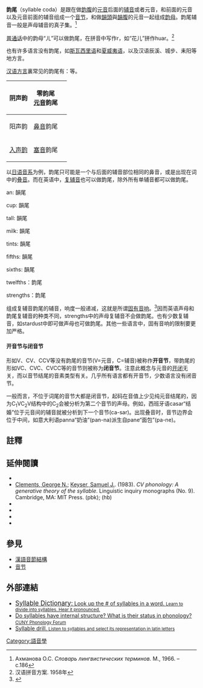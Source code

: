 '''韵尾'''（syllable coda）是跟在做[[韵腹|韵腹]]的[[元音|元音]]后面的[[辅音|辅音]]或者元音，和前面的元音以及元音前面的辅音组成一个[[音节|音节]]，和做[[韻頭|韻頭]]與[[韻腹|韻腹]]的元音一起组成[[韵母|韵母]]。韵尾辅音一般是声母辅音的真子集。<ref>Ахманова О.С. ''Словарь лингвистических терминов.'' М., 1966. – с.186</ref>

[[普通话|普通话]]中的韵母“ㄦ”可以做韵尾，在拼音中写作r，如“花儿”拼作huar。<ref>汉语拼音方案. 1958年</ref>

也有许多语言没有韵尾，如[[斯瓦西里语|斯瓦西里语]]和[[夏威夷语|夏威夷语]]，以及汉语辰溪、城步、耒阳等地方言。

[[汉语方言|汉语方言]]裏常见的韵尾有：{{IPA|-u -i -m、-n、-ŋ、-p、-t、-k、-ʔ}}等。

{| class="wikitable"
|-
! 阴声韵
| 零韵尾<br />[[元音|元音]]韵尾
| {{IPA|-∅, /-i/ /-u/}}
|-
! 阳声韵
| [[鼻音_(辅音)|鼻音]]韵尾
| {{IPA|/-m/ /-n/ /-ŋ/}}
|-
! [[入聲|入声韵]]
| [[塞音|塞音]]韵尾
| {{IPA|/-p̚/ /-t̚/ /-k̚/ /-ʔ/}}
|}

以[[日语音系|日语音系]]为例，韵尾只可能是一个与后面的辅音部位相同的鼻音，或是出现在词中的[[叠音|叠音]]。而在英语中，[[复辅音|复辅音]]也可以做韵尾，除{{IPA|/h/}}外所有单辅音都可以做韵尾。

an: 韻尾 {{IPA|/n/}}

cup: 韻尾 {{IPA|/p/}}

tall: 韻尾 {{IPA|/l/}} 

milk: 韻尾 {{IPA|/lk/}}

tints: 韻尾 {{IPA|/nts/}}

fifths: 韻尾 {{IPA|/fθs/}}

sixths: 韻尾 {{IPA|/ksθs/}}

twelfths：韵尾 {{IPA|/lfθs/}}

strengths：韵尾 {{IPA|/ŋ(g)θs/}}

组成复辅音韵尾的辅音，响度一般递减，这就是所谓[[固有音响|固有音响]]。<ref>{{cite web|author=Jonathan Harrington and Felicity Cox |url=http://clas.mq.edu.au/speech/phonetics/phonology/syllable/syll_phonotactic.html |title=The Syllable and Phonotactic Constraints |website=Clas.mq.edu.au |date=2009-08-01 |access-date=2016-07-17}}</ref>因而英语声母和韵尾复辅音的种类不同，strengths中的声母{{IPA|/str/}}复辅音不会做韵尾。也有少数复辅音，如stardust中{{IPA|/st/}}即可做声母也可做韵尾。其他一些语言中，固有音响的限制要更加严格。

====开音节与闭音节====

形如V、CV、CCV等没有韵尾的音节(V=元音，C=辅音)被称作'''开音节'''，带韵尾的形如VC、CVC、CVCC等的音节则被称为'''闭音节'''。注意此概念与元音的[[开元音|开]][[闭元音|闭]]无关，而以音节结尾的音素类型有关。几乎所有语言都有开音节，少数语言没有闭音节。

一般而言，不位于词尾的音节大都是闭音节，起码在音值上少见纯元音结尾的，因为C<sub>1</sub>VC<sub>2</sub>V结构中的C<sub>2</sub>会被分析为第二个音节的声母。例如，西班牙语casar“结婚”位于元音间的辅音就被分析到下一个音节(ca-sar)。出现叠音时，音节边界会位于中间，如意大利语panna“奶油”(pan-na)派生自pane“面包”(pa-ne)。

==註釋==
{{reflist}}

==延伸閱讀==
{{refbegin|2}}
* {{Cite journal |authorlink=Bruce Bagemihl |last=Bagemihl |first=Bruce |title=Syllable structure in Bella Coola |journal=Linguistic Inquiry |year=1991 |volume=22 |pages=589–646 }}
* [[George_N._Clements|Clements, George N.]]; [[Samuel_Jay_Keyser|Keyser, Samuel J.]]. (1983). ''CV phonology: A generative theory of the syllable''. Linguistic inquiry monographs (No. 9). Cambridge, MA: MIT Press. {{ISBN|0-262-53047-3}} (pbk); {{ISBN|0-262-03098-5}} (hb)
* {{Cite journal |last1=Dell |first1=François |last2=Elmedlaoui |first2=Mohamed |title=Syllabic consonants and syllabification in Imdlawn Tashlhiyt Berber
 |journal=Journal of African Languages and Linguistics |year=1985 |volume=7 |pages=105–130 |doi=10.1515/jall.1985.7.2.105 |issue=2 }}
* {{Cite journal |last1=Dell |first1=François |last2=Elmedlaoui |first2=Mohamed |title=Syllabic consonants in Berber: Some new evidence |journal=Journal of African Languages and Linguistics |year=1988 |volume=10 |pages=1–17 |doi=10.1515/jall.1988.10.1.1 }}
* {{Cite book |authorlink=Peter Ladefoged |last=Ladefoged |first=Peter |title=A course in phonetics |edition=4th |location=[[Fort_Worth,_Texas|Fort Worth]]
 |publisher=Harcourt College Publishers |year=2001 |isbn=0-15-507319-2 }}
*{{Cite book |last=Smyth |first=Herbert Weir |date=1920 |title=A Greek Grammar for Colleges |url=http://www.ccel.org/s/smyth/grammar/html/toc_uni.htm |publisher=American Book Company |via=[[Christian_Classics_Ethereal_Library|CCEL]] |accessdate=1 January 2014 |ref=harv |archive-date=2018-01-26 |archive-url=https://web.archive.org/web/20180126022458/http://www.ccel.org/s/smyth/grammar/html/toc_uni.htm |dead-url=no }}
{{refend}}

==參見==
*[[漢語音節結構|漢語音節結構]]
*[[音节|音节]]

==外部連結==
* [https://www.HowManySyllables.com <big>Syllable Dictionary:</big> Look up the # of syllables in a word. <small>Learn to divide into syllables. Hear it pronounced.</small>]
* [https://web.archive.org/web/20190330151519/http://www.cunyphonologyforum.net/syllable.php Do syllables have internal structure? What is their status in phonology? <small>CUNY Phonology Forum</small>]
* [http://yuba.ch/translate/u5sys.content.php?c=erkennesilbe&l=en Syllable drill. <small>Listen to syllables and select its representation in latin letters</small>]

{{漢語音韻學}}

[[Category:語音學|Category:語音學]]